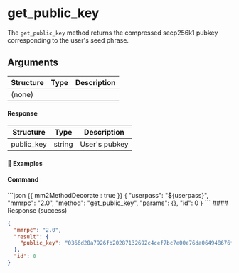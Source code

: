 # get_public_key

The `get_public_key` method returns the compressed secp256k1 pubkey corresponding to the user's seed phrase.

## Arguments

| Structure | Type | Description |
| --------- | ---- | ----------- |
| (none)    |      |             |

#### Response

| Structure  | Type   | Description   |
| ---------- | ------ | ------------- |
| public_key | string | User's pubkey |

#### 📌 Examples

#### Command

<CodeGroup title="" tag="POST" label="get_public_key">
```json {{ mm2MethodDecorate : true }}
{
  "userpass": "${userpass}",
  "mmrpc": "2.0",
  "method": "get_public_key",
  "params": {},
  "id": 0
}
```
</CodeGroup>


<CollapsibleSection expandedText='Hide Response' collapsedText='Show Response'>
#### Response (success)

```json
{
  "mmrpc": "2.0",
  "result": {
    "public_key": "0366d28a7926fb20287132692c4cef7bc7e00e76da064948676f8549c0ed7114d3"
  },
  "id": 0
}
```

</CollapsibleSection>
